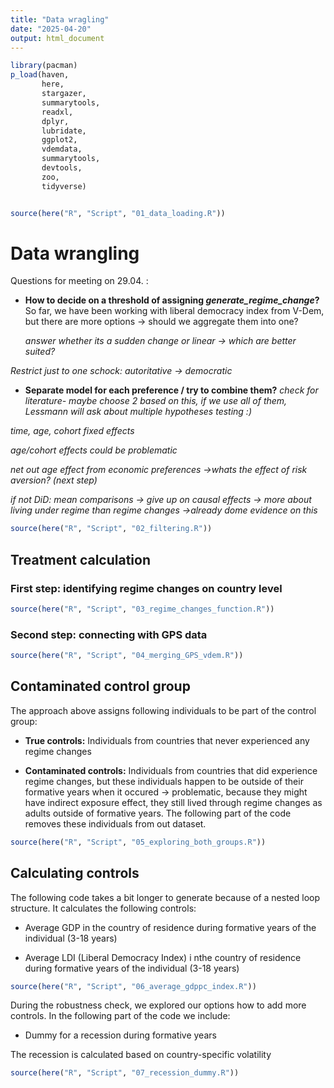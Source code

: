 ```yaml
---
title: "Data wragling"
date: "2025-04-20"
output: html_document 
---
```


```r

library(pacman)
p_load(haven,
       here,
       stargazer,
       summarytools,
       readxl,
       dplyr,
       lubridate,
       ggplot2,
       vdemdata,
       summarytools,
       devtools,
       zoo,
       tidyverse)


source(here("R", "Script", "01_data_loading.R"))

```

# Data wrangling

Questions for meeting on 29.04. :

-   **How to decide on a threshold of assigning *generate_regime_change*?** So far, we have been working with liberal democracy index from V-Dem, but there are more options -\> should we aggregate them into one?

    *answer whether its a sudden change or linear -\> which are better suited?*

*Restrict just to one schock: autoritative -\> democratic*

-   **Separate model for each preference / try to combine them?** *check for literature- maybe choose 2 based on this, if we use all of them, Lessmann will ask about multiple hypotheses testing :)*

*time, age, cohort fixed effects*

*age/cohort effects could be problematic*

*net out age effect from economic preferences -\>whats the effect of risk aversion? (next step)*

*if not DiD: mean comparisons -\> give up on causal effects -\> more about living under regime than regime changes -\>already dome evidence on this*

```r
source(here("R", "Script", "02_filtering.R"))
```

## Treatment calculation

### First step: identifying regime changes on country level

```r
source(here("R", "Script", "03_regime_changes_function.R"))
```

### Second step: connecting with GPS data

```r
source(here("R", "Script", "04_merging_GPS_vdem.R"))
```

## Contaminated control group

The approach above assigns following individuals to be part of the control group:

-   **True controls:** Individuals from countries that never experienced any regime changes

-   **Contaminated controls:** Individuals from countries that did experience regime changes, but these individuals happen to be outside of their formative years when it occured -\> problematic, because they might have indirect exposure effect, they still lived through regime changes as adults outside of formative years. The following part of the code removes these individuals from out dataset.

```r
source(here("R", "Script", "05_exploring_both_groups.R"))
```

## Calculating controls

The following code takes a bit longer to generate because of a nested loop structure. It calculates the following controls:

-   Average GDP in the country of residence during formative years of the individual (3-18 years)

-   Average LDI (Liberal Democracy Index) i nthe country of residence during formative years of the individual (3-18 years)

```r

source(here("R", "Script", "06_average_gdppc_index.R"))
```

During the robustness check, we explored our options how to add more controls. In the following part of the code we include:

-   Dummy for a recession during formative years

The recession is calculated based on country-specific volatility

```r

source(here("R", "Script", "07_recession_dummy.R"))
```
